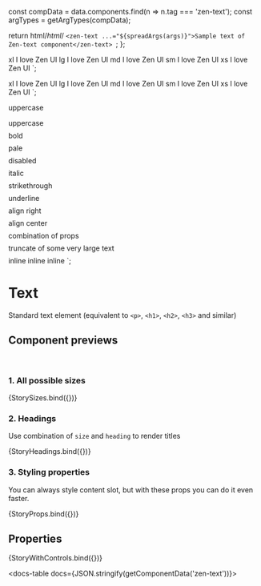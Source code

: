 
const compData = data.components.find(n => n.tag === 'zen-text');
const argTypes = getArgTypes(compData);

<Meta title="Typography/Text" component="zen-text" argTypes={argTypes} />

  return html/*html*/ `<zen-text ...="${spreadArgs(args)}">Sample text of Zen-text component</zen-text> `;
};

  <zen-text size="xl">xl I love Zen UI</zen-text>
  <text-with-details></text-with-details>
  <zen-text size="lg">lg I love Zen UI</zen-text>
  <text-with-details></text-with-details>
  <zen-text size="md">md I love Zen UI</zen-text>
  <text-with-details></text-with-details>
  <zen-text size="sm">sm I love Zen UI</zen-text>
  <text-with-details></text-with-details>
  <zen-text size="xs">xs I love Zen UI</zen-text>
  <text-with-details></text-with-details>
`;

  <zen-text size="xl" heading>xl I love Zen UI</zen-text>
  <text-with-details></text-with-details>
  <zen-text size="lg" heading>lg I love Zen UI</zen-text>
  <text-with-details></text-with-details>
  <zen-text size="md" heading>md I love Zen UI</zen-text>
  <text-with-details></text-with-details>
  <zen-text size="sm" heading>sm I love Zen UI</zen-text>
  <text-with-details></text-with-details>
  <zen-text size="xs" heading>xs I love Zen UI</zen-text>
  <text-with-details></text-with-details>
`;

  <zen-text uppercase>uppercase</zen-text>
  <div style="margin-top: 0.5rem"></div>
  <zen-text uppercase>uppercase</zen-text>
  <div style="margin-top: 0.5rem"></div>
  <zen-text bold>bold</zen-text>
  <div style="margin-top: 0.5rem"></div>
  <zen-text pale>pale</zen-text>
  <div style="margin-top: 0.5rem"></div>
  <zen-text disabled>disabled</zen-text>
  <div style="margin-top: 0.5rem"></div>
  <zen-text italic>italic</zen-text>
  <div style="margin-top: 0.5rem"></div>
  <zen-text strikethrough>strikethrough</zen-text>
  <div style="margin-top: 0.5rem"></div>
  <zen-text underline>underline</zen-text>
  <div style="margin-top: 0.5rem"></div>
  <zen-text style="max-width: 200px" align="right">align right</zen-text>
  <div style="margin-top: 0.5rem"></div>
  <zen-text style="max-width: 200px" align="center">align center</zen-text>
  <div style="margin-top: 0.5rem"></div>
  <zen-text bold italic>combination of props</zen-text>
  <div style="margin-top: 0.5rem"></div>
  <zen-text style="max-width: 200px" truncate> truncate of some very large text </zen-text>
  <div style="margin-top: 0.5rem"></div>
  <zen-text inline bold>inline</zen-text>
  <zen-text inline italic>inline</zen-text>
  <zen-text inline uppercase>inline</zen-text>
`;

# Text

Standard text element (equivalent to `<p>`, `<h1>`, `<h2>`, `<h3>` and similar)

## Component previews

<br />

### 1. All possible sizes

<Canvas>
  <Story name="sizes">{StorySizes.bind({})}</Story>
</Canvas>

### 2. Headings

Use combination of `size` and `heading` to render titles

<Canvas>
  <Story name="headings">{StoryHeadings.bind({})}</Story>
</Canvas>

### 3. Styling properties

You can always style content slot, but with these props you can do it even faster.

<Canvas>
  <Story name="props">{StoryProps.bind({})}</Story>
</Canvas>

## Properties

<Canvas>
  <Story
    name="default"
    args={{
      ...getDefaultArgs(argTypes),
    }}
  >
    {StoryWithControls.bind({})}
  </Story>
</Canvas>

<ArgsTable story="default" />

<docs-table docs={JSON.stringify(getComponentData('zen-text'))}></docs-table>
